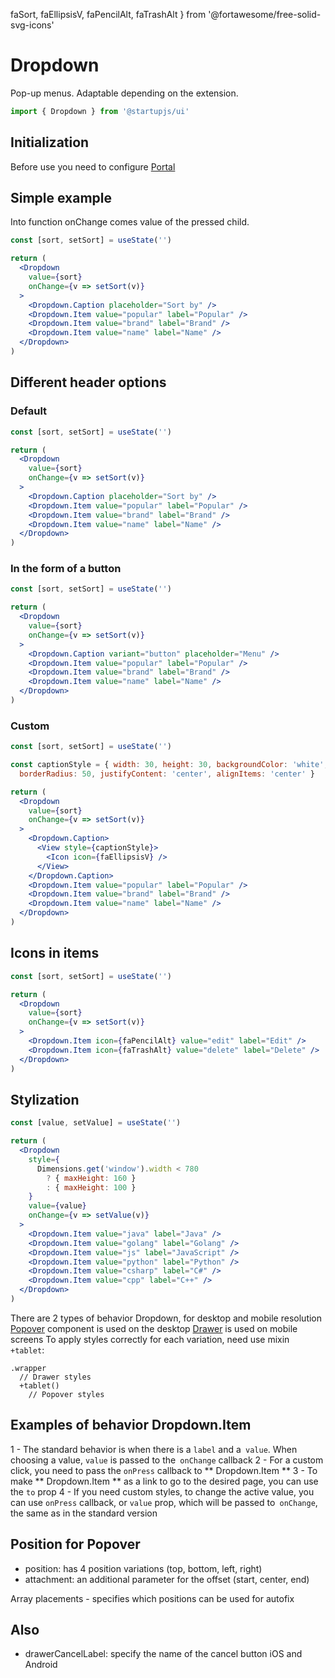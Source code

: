   faSort,
  faEllipsisV,
  faPencilAlt,
  faTrashAlt
} from '@fortawesome/free-solid-svg-icons'

# Dropdown
Pop-up menus. Adaptable depending on the extension.
```jsx
import { Dropdown } from '@startupjs/ui'
```

## Initialization

Before use you need to configure [Portal](/docs/components/Portal)

## Simple example
Into function onChange comes value of the pressed child.
```jsx example
const [sort, setSort] = useState('')

return (
  <Dropdown
    value={sort}
    onChange={v => setSort(v)}
  >
    <Dropdown.Caption placeholder="Sort by" />
    <Dropdown.Item value="popular" label="Popular" />
    <Dropdown.Item value="brand" label="Brand" />
    <Dropdown.Item value="name" label="Name" />
  </Dropdown>
)
```

## Different header options
### Default
```jsx example
const [sort, setSort] = useState('')

return (
  <Dropdown
    value={sort}
    onChange={v => setSort(v)}
  >
    <Dropdown.Caption placeholder="Sort by" />
    <Dropdown.Item value="popular" label="Popular" />
    <Dropdown.Item value="brand" label="Brand" />
    <Dropdown.Item value="name" label="Name" />
  </Dropdown>
)
```

### In the form of a button
```jsx example
const [sort, setSort] = useState('')

return (
  <Dropdown
    value={sort}
    onChange={v => setSort(v)}
  >
    <Dropdown.Caption variant="button" placeholder="Menu" />
    <Dropdown.Item value="popular" label="Popular" />
    <Dropdown.Item value="brand" label="Brand" />
    <Dropdown.Item value="name" label="Name" />
  </Dropdown>
)
```

### Custom
```jsx example
const [sort, setSort] = useState('')

const captionStyle = { width: 30, height: 30, backgroundColor: 'white',
  borderRadius: 50, justifyContent: 'center', alignItems: 'center' }

return (
  <Dropdown
    value={sort}
    onChange={v => setSort(v)}
  >
    <Dropdown.Caption>
      <View style={captionStyle}>
        <Icon icon={faEllipsisV} />
      </View>
    </Dropdown.Caption>
    <Dropdown.Item value="popular" label="Popular" />
    <Dropdown.Item value="brand" label="Brand" />
    <Dropdown.Item value="name" label="Name" />
  </Dropdown>
)
```

## Icons in items
```jsx example
const [sort, setSort] = useState('')

return (
  <Dropdown
    value={sort}
    onChange={v => setSort(v)}
  >
    <Dropdown.Item icon={faPencilAlt} value="edit" label="Edit" />
    <Dropdown.Item icon={faTrashAlt} value="delete" label="Delete" />
  </Dropdown>
)
```

## Stylization
```jsx example
const [value, setValue] = useState('')

return (
  <Dropdown
    style={
      Dimensions.get('window').width < 780
        ? { maxHeight: 160 }
        : { maxHeight: 100 }
    }
    value={value}
    onChange={v => setValue(v)}
  >
    <Dropdown.Item value="java" label="Java" />
    <Dropdown.Item value="golang" label="Golang" />
    <Dropdown.Item value="js" label="JavaScript" />
    <Dropdown.Item value="python" label="Python" />
    <Dropdown.Item value="csharp" label="C#" />
    <Dropdown.Item value="cpp" label="C++" />
  </Dropdown>
)
```

There are 2 types of behavior Dropdown, for desktop and mobile resolution
[Popover](/docs/popups/Popover) component is used on the desktop
[Drawer](/docs/popups/Drawer) is used on mobile screens
To apply styles correctly for each variation, need use mixin `+tablet`:
```styl
.wrapper
  // Drawer styles
  +tablet()
    // Popover styles
```

## Examples of behavior Dropdown.Item
1 - The standard behavior is when there is a `label` and a` value`. When choosing a value, `value` is passed to the` onChange` callback
2 - For a custom click, you need to pass the `onPress` callback to ** Dropdown.Item **
3 - To make ** Dropdown.Item ** as a link to go to the desired page, you can use the `to` prop
4 - If you need custom styles, to change the active value, you can use `onPress` callback, or `value` prop, which will be passed to` onChange`, the same as in the standard version

## Position for Popover
- position: has 4 position variations (top, bottom, left, right)
- attachment: an additional parameter for the offset (start, center, end)

Array placements - specifies which positions can be used for autofix

## Also
- drawerCancelLabel: specify the name of the cancel button iOS and Android
<Br lines={10} />
